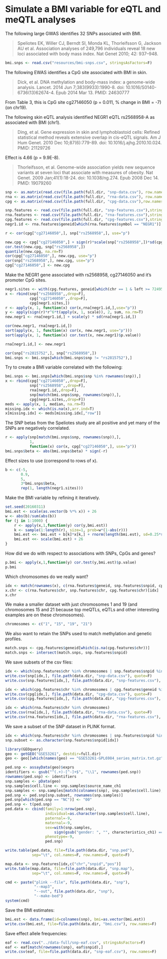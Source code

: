 # Simulate a BMI variable for eQTL and meQTL analyses

The following large GWAS identifies 32 SNPs associated with BMI.

> Speliotes EK, Willer CJ, Berndt SI, Monda KL, Thorleifsson G, Jackson
> AU et al. Association analyses of 249,796 individuals reveal 18 new
> loci associated with body mass index. Nat Genet 2010; 42: 937–948.

```r
bmi.snps <- read.csv("resources/bmi-snps.csv", stringsAsFactors=F)
```

The following EWAS identifies a CpG site associated with BMI in skin.

> Dick, et al.
> DNA methylation and body-mass index: a genome-wide analysis.
> Lancet. 2014 Jun 7;383(9933):1990-8. doi: 10.1016/S0140-6736(13)62674-4. Epub 2014 Mar 13.
> PMID: 24630777

From Table 3, this is CpG site cg27146050 (p = 0.011, % change in BMI = -7)
(on chr19).

The following skin eQTL analysis identified NEGR1 eQTL
rs2568958-A as associated with BMI (chr1).

> Ding, et al.  Gene expression in skin and lymphoblastoid cells:
> Refined statistical method reveals extensive overlap in cis-eQTL
> signals.  Am J Hum Genet. 2010 Dec 10;87(6):779-89. doi:
> 10.1016/j.ajhg.2010.10.024.  PMID: 21129726

Effect is 4.66 (p = 9.9E-8).

> Thorleifsson, et al.
> Genome-wide association yields new sequence variants at seven loci that associate with measures of obesity.
> Nat Genet. 2009 Jan;41(1):18-24. doi: 10.1038/ng.274. Epub 2008 Dec 14.
> PMID: 19079260


```r
snp <- as.matrix(read.csv(file.path(full.dir, "snp-data.csv"), row.names=1,stringsAsFactors=F))
rna <- as.matrix(read.csv(file.path(full.dir, "rna-data.csv"), row.names=1,stringsAsFactors=F))
cpg <- as.matrix(read.csv(file.path(full.dir, "cpg-data.csv"),row.names=1,stringsAsFactors=F))
```

```r
snp.features <- read.csv(file.path(full.dir, "snp-features.csv"),stringsAsFactors=F,row.names=1)
rna.features <- read.csv(file.path(full.dir, "rna-features.csv"),stringsAsFactors=F,row.names=1)
cpg.features <- read.csv(file.path(full.dir, "cpg-features.csv"),stringsAsFactors=F,row.names=1)
negr1.id <- rna.features$geneid[which(rna.features$symbol == "NEGR1")]
```

```r
r <- cor(cpg["cg27146050",], snp["rs2568958",], use="p")
```

```r
new.cpg <- cpg["cg27146050",] + sign(r)*scale(snp["rs2568958",])*sd(cpg["cg27146050",], na.rm=T)
cor.test(new.cpg, snp["rs2568958",])
quantile(new.cpg, na.rm=T)
cor(cpg["cg27146050",], new.cpg, use="p")
cor(snp["rs2568958",], new.cpg, use="p")
cpg["cg27146050",] <- new.cpg
```

Make the NEGR1 gene associated with rs2568958, cg27146050 and it's promoter CpG sites.
```r
negr1.sites <- with(cpg.features, geneid[which(chr == 1 & left >= 72495896 & right <= 72545890)])
x <- rbind(snp["rs2568958",,drop=F],
           cpg["cg27146050",,drop=F],
           cpg[negr1.sites,])
r <- apply(x, 1, function(x) cor(x,rna[negr1.id,],use="p"))
y <- apply(sign(r)*r^6*t(apply(x, 1, scale)), 2, sum, na.rm=T)
new.negr1 <- rna[negr1.id,] + scale(y) * sd(rna[negr1.id,])

cor(new.negr1, rna[negr1.id,])
sort(apply(x, 1, function(x) cor(x, new.negr1, use="p")))
sort(apply(x, 1, function(x) cor.test(x, new.negr1)$p.value))

rna[negr1.id,] <- new.negr1
```


```r
cor(snp["rs2815752",], snp["rs2568958",])
bmi.snps <- bmi.snps[which(bmi.snps$snp != "rs2815752"),]
```

Try to create a BMI variable correlated  with the following:
```r
bmi.snps <- bmi.snps[which(bmi.snps$snp %in% rownames(snp)),]
x <- rbind(cpg["cg27146050",,drop=F],
           snp["rs2568958",,drop=F],
           rna[negr1.id,,drop=F],
           snp[match(bmi.snps$snp, rownames(snp)),],
           cpg[negr1.sites,,drop=F])
meds <- apply(x, 1, median, na.rm=T)
missing.idx <- which(is.na(x),arr.ind=T)
x[missing.idx] <- meds[missing.idx[,"row"]]
```

The SNP betas from the Speliotes study are all positive
and yet many of the SNPs are negatively correlated.
```r
r <- apply(snp[match(bmi.snps$snp, rownames(snp)),],
           1,
           function(x) cor(x, cpg["cg27146050",], use="p"))
bmi.snps$beta <- abs(bmi.snps$beta) * sign(-r)
```

Effect sizes to use (correspond to rows of x).
```r
b <- c(-5,
       0.9,
       5,
       3*bmi.snps$beta,
       rep(1, length(negr1.sites)))
```

Make the BMI variable by refining it iteratively.
```r
set.seed(20160311)
bmi.est <- scale(as.vector(b %*% x)) + 26
w <- abs(b)/sum(abs(b))
for (j in 1:1000) {
    r <- apply(x,1,function(y) cor(y,bmi.est))
    k <- sample(1:length(r), size=1, prob=w*(1-abs(r)))
    bmi.est <<- bmi.est + b[k]*x[k,] + rnorm(length(bmi.est), sd=0.25*sd(bmi.est))
    bmi.est <<- scale(bmi.est) + 26
}
```

How did we do with respect to associations with SNPs, CpGs and genes?
```r
p.bmi <- apply(x,1,function(y) cor.test(y,bmi.est)$p.value)
p.bmi
```

Which chromosomes do we really want?
```r
idx <- match(rownames(x), c(rna.features$geneid, snp.features$snpid, cpg.features$geneid))
x.chr <- c(rna.features$chr, snp.features$chr, cpg.features$chr)[idx]
x.chr
```

We make a smaller dataset with just chromosomes 1 and 19
(and chromosomes 15 and 21
because top meQTLs, eQTLs and other interesting examples are on these chromosomes).
```r
chromosomes <- c("1", "15", "19", "21")
```

We also want to retain the SNPs used to match methylation and genetic profiles.
```r
match.snps <- cpg.features$geneid[which(is.na(cpg.features$chr))]
match.snps <- intersect(match.snps, snp.features$snpid)
```

We save subsets of the csv files:
```r
idx <- which(snp.features$chr %in% chromosomes | snp.features$snpid %in% match.snps)
write.csv(snp[idx,], file.path(data.dir, "snp-data.csv"), quote=F)
write.csv(snp.features[idx,], file.path(data.dir, "snp-features.csv"), quote=F)

idx <- which(cpg.features$chr %in% chromosomes | cpg.features$geneid %in% match.snps)
write.csv(cpg[idx,], file.path(data.dir, "cpg-data.csv"), quote=F)
write.csv(cpg.features[idx,], file.path(data.dir, "cpg-features.csv"), quote=F)

idx <- which(rna.features$chr %in% chromosomes)
write.csv(rna[idx,], file.path(data.dir, "rna-data.csv"), quote=F)
write.csv(rna.features[idx,], file.path(data.dir, "rna-features.csv"), quote=F)
```

We save a subset of the SNP dataset in PLINK format.
```r
idx <- which(snp.features$chr %in% chromosomes | snp.features$snpid %in% match.snps)
snp.subset <- as.character(snp.features$snpid[idx])

library(GEOquery)
geo <- getGEO("GSE53261", destdir=full.dir)
geo <- geo[[which(names(geo) == "GSE53261-GPL6984_series_matrix.txt.gz")]]

ped.snp <- assayData(geo)$exprs
identifiers <- gsub("^(.+)-[^-]+$", "\\1", rownames(ped.snp))
rownames(ped.snp) <- identifiers
snp.samples <- pData(geo)
snp.samples$cell.line <- snp.samples$source_name_ch1
snp.samples <- snp.samples[match(colnames(snp), snp.samples$cell.line),]
ped.snp <- ped.snp[snp.subset, rownames(snp.samples)]
ped.snp[which(ped.snp == "NC")] <- "00"
ped.snp <- t(ped.snp)
ped.data <- cbind(family=1:nrow(ped.snp),
                  individual=as.character(snp.samples$cell.line),
                  paternal=-9,
                  maternal=-9,
                  sex=with(snp.samples,
                      sign(gsub("gender: ", "", characteristics_ch1) == "Male")+1),
                  phenotype=-9,
                  ped.snp)

write.table(ped.data, file=file.path(data.dir, "snp.ped"),
            sep="\t", col.names=F, row.names=F, quote=F)

map.data <- snp.features[idx,c("chr","snpid","pos")]
write.table(map.data, file=file.path(data.dir, "snp.map"),
            sep="\t", col.names=F, row.names=F, quote=F)

cmd <- paste("plink --file", file.path(data.dir, "snp"),
             "--map3",
             "--out", file.path(data.dir, "snp"),
             "--make-bed")
system(cmd) 
```

Save the BMI estimates:
```r
bmi.est <- data.frame(id=colnames(snp), bmi=as.vector(bmi.est))
write.csv(bmi.est, file=file.path(data.dir, "bmi.csv"), row.names=F)
```

Save effect allele frequencies:
```r
eaf <- read.csv("../data-full/snp-eaf.csv", stringsAsFactors=F)
eaf <- eaf[match(rownames(snp), eaf$snpid),]
write.csv(eaf, file=file.path(data.dir, "snp-eaf.csv"), row.names=F)
```

